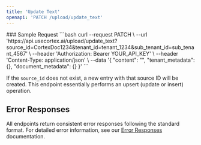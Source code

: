 ```yaml
---
title: 'Update Text'
openapi: 'PATCH /upload/update_text'
---
```



<Panel>
  <TableOfContents />
</Panel>
### Sample Request
<TryIt />
```bash
curl --request PATCH \
  --url 'https://api.usecortex.ai/upload/update_text?source_id=CortexDoc1234&tenant_id=tenant_1234&sub_tenant_id=sub_tenant_4567' \
  --header 'Authorization: Bearer YOUR_API_KEY' \
  --header 'Content-Type: application/json' \
  --data '{
  "content": "<string>",
  "tenant_metadata": {},
  "document_metadata": {}
}'
  ```

If the `source_id` does not exist, a new entry with that source ID will be created. This endpoint essentially performs an upsert (update or insert) operation.



## Error Responses

All endpoints return consistent error responses following the standard format. For detailed error information, see our [Error Responses](/api-reference/error-responses) documentation.

